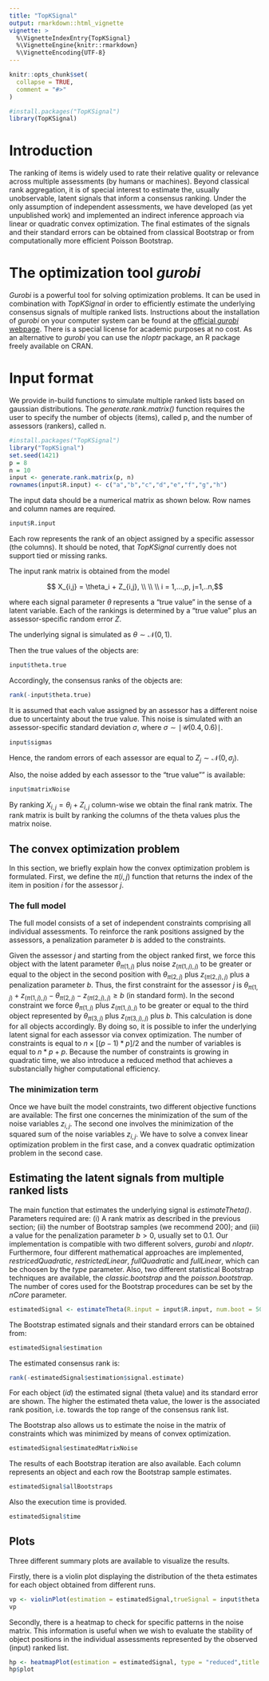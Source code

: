 ```yaml
---
title: "TopKSignal"
output: rmarkdown::html_vignette
vignette: >
  %\VignetteIndexEntry{TopKSignal}
  %\VignetteEngine{knitr::rmarkdown}
  %\VignetteEncoding{UTF-8}
---
```


```r
knitr::opts_chunk$set(
  collapse = TRUE,
  comment = "#>"
)
```

```r
#install.packages("TopKSignal")
library(TopKSignal)
```

# Introduction
The ranking of items is widely used to rate their relative quality or relevance across multiple assessments (by humans or machines). Beyond classical rank aggregation, it is of special interest to estimate the, usually unobservable, latent signals that inform a consensus ranking. Under the only assumption of independent assessments, we have developed (as yet unpublished work) and implemented an indirect inference approach via linear or quadratic convex optimization. The final estimates of the signals and their standard errors can be obtained from classical Bootstrap or from computationally more efficient Poisson Bootstrap.

# The optimization tool _gurobi_
_Gurobi_ is a powerful tool for solving optimization problems. It can be used in combination with _TopKSignal_ in order to efficiently estimate the underlying consensus signals of multiple ranked lists. Instructions about the installation of _gurobi_ on your computer system can be found at the [official _gurobi_ webpage](http://www.gurobi.com/documentation/). There is a special license for academic purposes at no cost. As an alternative to _gurobi_ you can use the _nloptr_ package, an R package freely available on CRAN.

# Input format 
We provide in-build functions to simulate multiple ranked lists based on gaussian distributions. The _generate.rank.matrix()_ function requires the user to specify the number of objects (items), called p, and the number of assessors (rankers), called n. 

```r
#install.packages("TopKSignal")
library("TopKSignal")
set.seed(1421)
p = 8
n = 10
input <- generate.rank.matrix(p, n)
rownames(input$R.input) <- c("a","b","c","d","e","f","g","h")
```

The input data should be a numerical matrix as shown below. Row names and column names are required. 

```r
input$R.input
```

Each row represents the rank of an object assigned by a specific assessor (the columns). It should be noted, that _TopKSignal_ currently does not support tied or missing ranks. 

The input rank matrix is obtained from the model 

$$ X_{i,j} = \theta_i + Z_{i,j}, \\ \\ \\ i = 1,...,p, j=1,..n,$$

where each signal parameter $\theta$ represents a "true value" in the sense of a latent variable. Each of the rankings is determined by a "true value" plus an assessor-specific random error $Z$.

The underlying signal is simulated as $\theta \sim \mathcal{N}(0,1)$. 

Then the true values of the objects are:
```r
input$theta.true
```
Accordingly, the consensus ranks of the objects are:
 
```r
rank(-input$theta.true)
```

It is assumed that each value assigned by an assessor has a different noise due to uncertainty about the true value. This noise is simulated with an assessor-specific standard deviation $\sigma$, where $\sigma \sim \mid \mathcal{U}(0.4,0.6)\mid$. 

```r
input$sigmas
```

Hence, the random errors of each assessor are equal to $Z_{j} \sim \mathcal{N}(0,\sigma_j)$. 

Also, the noise added by each assessor to the "true value"" is available:

```r
input$matrixNoise
```

By ranking $X_{i,j} = \theta_i + Z_{i,j}$ column-wise we obtain the final rank matrix. The rank matrix is built by ranking the columns of the theta values plus the matrix noise.

## The convex optimization problem
In this section, we briefly explain how the convex optimization problem is formulated. First, we define the $\pi(i,j)$ function that returns the index of the item in position $i$ for the assessor $j$. 

### The full model
The full model consists of a set of independent constraints comprising all individual assessments. To reinforce the rank positions assigned by the assessors, a penalization parameter $b$ is added to the constraints.

Given the assessor $j$ and starting from the object ranked first, we force this object with the latent parameter $\theta_{\pi(1,j)}$ plus noise $z_{(\pi(1,j),j)}$ to be greater or equal to the object in the second position with $\theta_{\pi(2,j)}$ plus $z_{(\pi(2,j),j)}$ plus a penalization parameter $b$. Thus, the first constraint for the assessor $j$ is $\theta_{\pi(1,j)} + z_{(\pi(1,j),j)} - \theta_{\pi(2,j)} - z_{(\pi(2,j),j)} \geq b$ (in standard form). In the second constraint we force $\theta_{\pi(1,j)}$ plus $z_{(\pi(1,j),j)}$ to be greater or equal to the third object represented by $\theta_{\pi(3,j)}$ plus $z_{(\pi(3,j),j)}$ plus $b$. This calculation is done for all objects accordingly. By doing so, it is possible to infer the underlying latent signal for each assessor via convex optimization. The number of constraints is equal to $n \times [(p-1) * p]/2$ and the number of variables is equal to $n * p + p$. Because the number of constraints is growing in quadratic time, we also introduce a reduced method that achieves a substancially higher computational efficiency.


### The minimization term
Once we have built the model constraints, two different objective functions are available: The first one concernes the minimization of the sum of the noise variables $z_{i,j}$. The second one involves the minimization of the squared sum of the noise variables $z_{i,j}$. We have to solve a convex linear optimization problem in the first case, and a convex quadratic optimization problem in the second case. 

## Estimating the latent signals from multiple ranked lists
The main function that estimates the underlying signal is _estimateTheta()_. Parameters required are: (i) A rank matrix as described in the previous section; (ii) the number of Bootstrap samples (we recommend 200); and (iii) a value for the penalization parameter $b>0$, usually set to 0.1. Our implementation is compatible with two different solvers, _gurobi_ and _nloptr_. Furthermore, four different mathematical approaches are implemented, _restricedQuadratic_, _restrictedLinear_, _fullQuadratic_ and _fullLinear_, which can be choosen by the _type_ parameter. Also, two different statistical Bootstrap techniques are available, the _classic.bootstrap_ and the _poisson.bootstrap_. The number of cores used for the Bootstrap procedures can be set by the _nCore_ parameter. 


```r
estimatedSignal <- estimateTheta(R.input = input$R.input, num.boot = 50, b = 0.1, solver = "gurobi", type = "restrictedQuadratic", bootstrap.type = "poisson.bootstrap",nCore = 1)
```

The Bootstrap estimated signals and their standard errors can be obtained from:
```r
estimatedSignal$estimation
```

The estimated consensus rank is:

```r
rank(-estimatedSignal$estimation$signal.estimate)
```

For each object (_id_) the estimated signal (theta value) and its standard error are shown. 
The higher the estimated theta value, the lower is the associated rank position, i.e. towards the top range of the consensus rank list.

The Bootstrap also allows us to estimate the noise in the matrix of constraints which was minimized by means of convex optimization.

```r
estimatedSignal$estimatedMatrixNoise
```

The results of each Bootstrap iteration are also available. Each column represents an object and each row the Bootstrap sample estimates.

```r
estimatedSignal$allBootstraps
```

Also the execution time is provided.
```r
estimatedSignal$time
```

## Plots
Three different summary plots are available to visualize the results.

Firstly, there is a violin plot displaying the distribution of the theta estimates for each object obtained from different runs.

```r
vp <- violinPlot(estimation = estimatedSignal,trueSignal = input$theta.true,title = "Violin plot")
vp
```


Secondly, there is a heatmap to check for specific patterns in the noise matrix. This information is useful when we wish to evaluate the stability of object positions in the individual assessments represented by the observed (input) ranked list.

```r
hp <- heatmapPlot(estimation = estimatedSignal, type = "reduced",title = "Heatmap plot reduced method")
hp$plot
```

